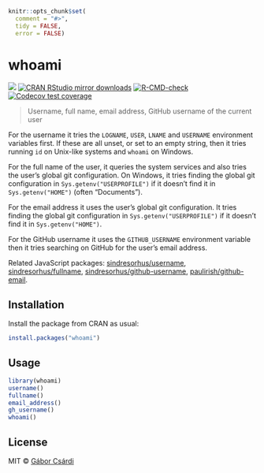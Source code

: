 
```r
knitr::opts_chunk$set(
  comment = "#>",
  tidy = FALSE,
  error = FALSE)
```

# whoami

<!-- badges: start -->
[![](https://www.r-pkg.org/badges/version/whoami)](https://www.r-pkg.org/pkg/whoami)
[![CRAN RStudio mirror downloads](https://cranlogs.r-pkg.org/badges/whoami)](https://www.r-pkg.org/pkg/whoami)
[![R-CMD-check](https://github.com/r-lib/whoami/actions/workflows/R-CMD-check.yaml/badge.svg)](https://github.com/r-lib/whoami/actions/workflows/R-CMD-check.yaml)
[![Codecov test coverage](https://codecov.io/gh/r-lib/whoami/branch/main/graph/badge.svg)](https://app.codecov.io/gh/r-lib/whoami?branch=main)
<!-- badges: end -->

> Username, full name, email address, GitHub username of the current user

For the username it tries the `LOGNAME`, `USER`, `LNAME` and
`USERNAME` environment variables first. If these are all unset,
or set to an empty string, then it tries running `id` on Unix-like
systems and `whoami` on Windows.

For the full name of the user, it queries the system services and also
 tries the user's global git configuration. On Windows, it tries finding
 the global git configuration in `Sys.getenv("USERPROFILE")` if it doesn't
 find it in `Sys.getenv("HOME")` (often "Documents").

For the email address it uses the user's global git configuration. It tries
finding the global git configuration in `Sys.getenv("USERPROFILE")` if it
doesn't find it in `Sys.getenv("HOME")`.

For the GitHub username it uses the `GITHUB_USERNAME` environment variable
then it tries searching on GitHub for the user's email address.

Related JavaScript packages:
[sindresorhus/username](https://github.com/sindresorhus/username),
[sindresorhus/fullname](https://github.com/sindresorhus/fullname),
[sindresorhus/github-username](https://github.com/sindresorhus/github-username),
[paulirish/github-email](https://github.com/paulirish/github-email).

## Installation

Install the package from CRAN as usual:

```r
install.packages("whoami")
```

## Usage

```r
library(whoami)
username()
fullname()
email_address()
gh_username()
whoami()
```

## License

MIT © [Gábor Csárdi](https://github.com/gaborcsardi)
